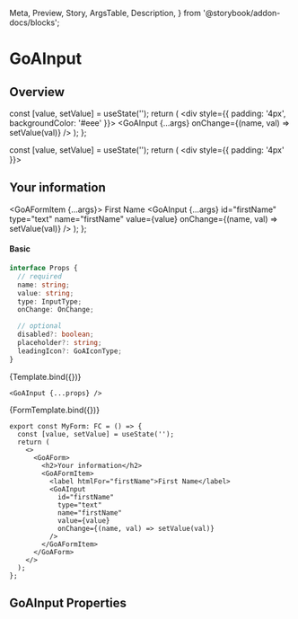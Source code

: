   Meta,
  Preview,
  Story,
  ArgsTable,
  Description,
} from '@storybook/addon-docs/blocks';

<Meta title="Experimental/Components/Input" component={GoAInput} />

# GoAInput

## Overview

  const [value, setValue] = useState('');
  return (
    <div style={{ padding: '4px', backgroundColor: '#eee' }}>
      <GoAInput {...args} onChange={(name, val) => setValue(val)} />
    </div>
  );
};

  const [value, setValue] = useState('');
  return (
    <div style={{ padding: '4px' }}>
      <GoAForm>
        <h2>Your information</h2>
        <GoAFormItem {...args}>
          <label htmlFor="firstName">First Name</label>
          <GoAInput
            {...args}
            id="firstName"
            type="text"
            name="firstName"
            value={value}
            onChange={(name, val) => setValue(val)}
          />
        </GoAFormItem>
      </GoAForm>
    </div>
  );
};

#### Basic

```ts
interface Props {
  // required
  name: string;
  value: string;
  type: InputType;
  onChange: OnChange;

  // optional
  disabled?: boolean;
  placeholder?: string;
  leadingIcon?: GoAIconType;
}
```

<Canvas>
  <Story name="Basic">{Template.bind({})}</Story>
</Canvas>

```tsx
<GoAInput {...props} />
```

<Canvas>
  <Story name="Form" args={{ helpText: "What's your name?" }}>
    {FormTemplate.bind({})}
  </Story>
</Canvas>

```tsx
export const MyForm: FC = () => {
  const [value, setValue] = useState('');
  return (
    <>
      <GoAForm>
        <h2>Your information</h2>
        <GoAFormItem>
          <label htmlFor="firstName">First Name</label>
          <GoAInput
            id="firstName"
            type="text"
            name="firstName"
            value={value}
            onChange={(name, val) => setValue(val)}
          />
        </GoAFormItem>
      </GoAForm>
    </>
  );
};
```

## GoAInput Properties

<Description of={GoAInput} />
<ArgsTable of={GoAInput} />

<Dont description="Don't use placeholder text in text fields" />
<Dont description="Don’t extend inputs longer than 45-75 characters." />
<Dont description="Don't use icons instead of a meaningful label." />
<Do description="Use Text Input if just one line is needed." />
